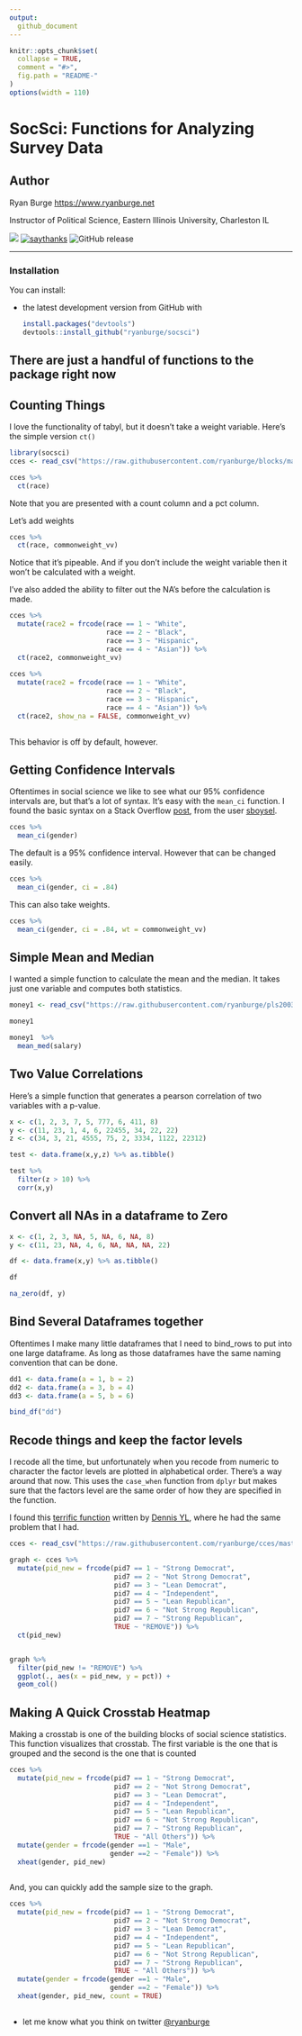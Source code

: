 ```yaml
---
output:
  github_document
---
```



```r
knitr::opts_chunk$set(
  collapse = TRUE, 
  comment = "#>",
  fig.path = "README-"  
)
options(width = 110)
```

# SocSci: Functions for Analyzing Survey Data


## Author

Ryan Burge <https://www.ryanburge.net>


Instructor of Political Science, Eastern Illinois University, Charleston IL


[![](https://img.shields.io/twitter/url/http/shields.io.svg?style=social)](https://twitter.com/ryanburge)
[![saythanks](https://img.shields.io/badge/say%20-thanks-blue.svg)](https://saythanks.io/to/ryanburge)
![GitHub release](https://img.shields.io/badge/version-1.0-blue.svg)



------

### Installation

You can install:

* the latest development version from GitHub with

    ```R
    install.packages("devtools")
    devtools::install_github("ryanburge/socsci")
    ```
    
## There are just a handful of functions to the package right now 


## Counting Things

I love the functionality of tabyl, but it doesn't take a weight variable. Here's the simple version `ct()`

```r
library(socsci)
cces <- read_csv("https://raw.githubusercontent.com/ryanburge/blocks/master/cces.csv")

cces %>% 
  ct(race)
```

Note that you are presented with a count column and a pct column. 

Let's add weights

```r
cces %>% 
  ct(race, commonweight_vv)
```

Notice that it's pipeable. And if you don't include the weight variable then it won't be calculated with a weight. 

I've also added the ability to filter out the NA's before the calculation is made. 


```r
cces %>% 
  mutate(race2 = frcode(race == 1 ~ "White",
                        race == 2 ~ "Black", 
                        race == 3 ~ "Hispanic",
                        race == 4 ~ "Asian")) %>% 
  ct(race2, commonweight_vv)
  
cces %>% 
  mutate(race2 = frcode(race == 1 ~ "White",
                        race == 2 ~ "Black", 
                        race == 3 ~ "Hispanic",
                        race == 4 ~ "Asian")) %>% 
  ct(race2, show_na = FALSE, commonweight_vv)
  
```

This behavior is off by default, however. 

## Getting Confidence Intervals

Oftentimes in social science we like to see what our 95% confidence intervals are, but that's a lot of syntax. It's easy with the `mean_ci` function. I found the basic syntax on a Stack Overflow [post](https://stackoverflow.com/questions/35953394/calculating-length-of-95-ci-using-dplyr), from the user [sboysel](https://stackoverflow.com/users/3277821/sboysel).

```r
cces %>% 
  mean_ci(gender)
```

The default is a 95% confidence interval. However that can be changed easily. 


```r
cces %>% 
  mean_ci(gender, ci = .84)
```

This can also take weights. 

```r
cces %>% 
  mean_ci(gender, ci = .84, wt = commonweight_vv)
```


## Simple Mean and Median 

I wanted a simple function to calculate the mean and the median. It takes just one variable and computes both statistics. 

```r
money1 <- read_csv("https://raw.githubusercontent.com/ryanburge/pls2003_sp17/master/sal_work.csv")

money1 

money1  %>% 
  mean_med(salary)
```


## Two Value Correlations 

Here's a simple function that generates a pearson correlation of two variables with a p-value.  

```r
x <- c(1, 2, 3, 7, 5, 777, 6, 411, 8)
y <- c(11, 23, 1, 4, 6, 22455, 34, 22, 22)
z <- c(34, 3, 21, 4555, 75, 2, 3334, 1122, 22312)

test <- data.frame(x,y,z) %>% as.tibble()

test %>% 
  filter(z > 10) %>% 
  corr(x,y)

```


## Convert all NAs in a dataframe to Zero

```r
x <- c(1, 2, 3, NA, 5, NA, 6, NA, 8)
y <- c(11, 23, NA, 4, 6, NA, NA, NA, 22)

df <- data.frame(x,y) %>% as.tibble()

df

na_zero(df, y)

```

## Bind Several Dataframes together 

Oftentimes I make many little dataframes that I need to bind_rows to put into one large dataframe. As long as those dataframes have the same naming convention that can be done. 

```r
dd1 <- data.frame(a = 1, b = 2)
dd2 <- data.frame(a = 3, b = 4)
dd3 <- data.frame(a = 5, b = 6) 

bind_df("dd")
```


## Recode things and keep the factor levels 

I recode all the time, but unfortunately when you recode from numeric to character the factor levels are plotted in alphabetical order. There's a way around that now. This uses the `case_when` function from `dplyr` but makes sure that the factors level are the same order of how they are specified in the function.

I found this [terrific function](https://stackoverflow.com/questions/49572416/r-convert-to-factor-with-order-of-levels-same-with-case-when) written by [Dennis YL](https://stackoverflow.com/users/5068121/dennis-yl), where he had the same problem that I had. 

```r
cces <- read_csv("https://raw.githubusercontent.com/ryanburge/cces/master/CCES%20for%20Methods/small_cces.csv")

graph <- cces %>% 
  mutate(pid_new = frcode(pid7 == 1 ~ "Strong Democrat", 
                          pid7 == 2 ~ "Not Strong Democrat", 
                          pid7 == 3 ~ "Lean Democrat", 
                          pid7 == 4 ~ "Independent", 
                          pid7 == 5 ~ "Lean Republican", 
                          pid7 == 6 ~ "Not Strong Republican", 
                          pid7 == 7 ~ "Strong Republican", 
                          TRUE ~ "REMOVE")) %>% 
  ct(pid_new)


graph %>% 
  filter(pid_new != "REMOVE") %>% 
  ggplot(., aes(x = pid_new, y = pct)) +
  geom_col()
```

## Making A Quick Crosstab Heatmap

Making a crosstab is one of the building blocks of social science statistics. This function visualizes that crosstab. The first variable is the one that is grouped and the second is the one that is counted

```r
cces %>% 
  mutate(pid_new = frcode(pid7 == 1 ~ "Strong Democrat", 
                          pid7 == 2 ~ "Not Strong Democrat", 
                          pid7 == 3 ~ "Lean Democrat", 
                          pid7 == 4 ~ "Independent", 
                          pid7 == 5 ~ "Lean Republican", 
                          pid7 == 6 ~ "Not Strong Republican", 
                          pid7 == 7 ~ "Strong Republican", 
                          TRUE ~ "All Others")) %>% 
  mutate(gender = frcode(gender ==1 ~ "Male",
                         gender ==2 ~ "Female")) %>% 
  xheat(gender, pid_new) 
  
```

And, you can quickly add the sample size to the graph. 


```r
cces %>% 
  mutate(pid_new = frcode(pid7 == 1 ~ "Strong Democrat", 
                          pid7 == 2 ~ "Not Strong Democrat", 
                          pid7 == 3 ~ "Lean Democrat", 
                          pid7 == 4 ~ "Independent", 
                          pid7 == 5 ~ "Lean Republican", 
                          pid7 == 6 ~ "Not Strong Republican", 
                          pid7 == 7 ~ "Strong Republican", 
                          TRUE ~ "All Others")) %>% 
  mutate(gender = frcode(gender ==1 ~ "Male",
                         gender ==2 ~ "Female")) %>% 
  xheat(gender, pid_new, count = TRUE) 
  
```


* let me know what you think on twitter <a href="https://twitter.com/ryanburge">@ryanburge</a>

